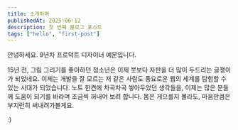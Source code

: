 ```yaml
---
title: 소개하며
publishedAt: 2025-06-12
description: 첫 번째 블로그 포스트
tags: ["hello", "first-post"]
---
```


안녕하세요. 9년차 프로덕트 디자이너 예문입니다.

15년 전, 그림 그리기를 좋아하던 청소년은 이제 붓보다 자판을 더 많이 두드리는 글쟁이가 되었네요.
이제는 개발을 잘 모르는 저 같은 사람도 풍요로운 웹의 세계를 탐험할 수 있는 시대가 되었습니다.
노트 한켠에 차곡차곡 쌓아두었던 생각들을, 이제는 많은 분들께 도움이 되기를 바라며 조금씩 꺼내어 보려 합니다.
몸은 게으를지 몰라도, 마음만큼은 부지런히 써내려가볼게요.

:)

